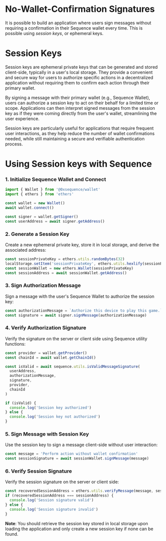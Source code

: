 # No-Wallet-Confirmation Signatures
It is possible to build an application where users sign messages without requiring a confirmation in their Sequence wallet every time. This is possible using *session keys*, or ephemeral keys.

# Session Keys
Session keys are ephemeral private keys that can be generated and stored client-side, typically in a user's local storage. They provide a convenient and secure way for users to authorize specific actions in a decentralized application without requiring them to confirm each action through their primary wallet.

By signing a message with their primary wallet (e.g., Sequence Wallet), users can authorize a session key to act on their behalf for a limited time or scope. Applications can then interpret signed messages from the session key as if they were coming directly from the user's wallet, streamlining the user experience.

Session keys are particularly useful for applications that require frequent user interactions, as they help reduce the number of wallet confirmations needed, while still maintaining a secure and verifiable authentication process.

# Using Session keys with Sequence

### 1. Initialize Sequence Wallet and Connect
```javascript
import { Wallet } from '@0xsequence/wallet'
import { ethers } from 'ethers'

const wallet = new Wallet()
await wallet.connect()

const signer = wallet.getSigner()
const userAddress = await signer.getAddress()
```

### 2. Generate a Session Key
Create a new ephemeral private key, store it in local storage, and derive the associated address:

```javascript
const sessionPrivateKey = ethers.utils.randomBytes(32)
localStorage.setItem('sessionPrivateKey', ethers.utils.hexlify(sessionPrivateKey))
const sessionWallet = new ethers.Wallet(sessionPrivateKey)
const sessionAddress = await sessionWallet.getAddress()
```

### 3. Sign Authorization Message
Sign a message with the user's Sequence Wallet to authorize the session key:

```javascript
const authorizationMessage = `Authorize this device to play this game.`
const signature = await signer.signMessage(authorizationMessage)
```

### 4. Verify Authorization Signature

Verify the signature on the server or client side using Sequence utility functions:

```javascript
const provider = wallet.getProvider()
const chainId = await wallet.getChainId()

const isValid = await sequence.utils.isValidMessageSignature(
  userAddress,
  authorizationMessage,
  signature,
  provider,
  chainId
)

if (isValid) {
  console.log('Session key authorized')
} else {
  console.log('Session key not authorized')
}
```

### 5. Sign Message with Session Key
Use the session key to sign a message client-side without user interaction:

```javascript
const message = 'Perform action without wallet confirmation'
const sessionSignature = await sessionWallet.signMessage(message)
```

### 6. Verify Session Signature
Verify the session signature on the server or client side:

```javascript
const recoveredSessionAddress = ethers.utils.verifyMessage(message, sessionSignature)
if (recoveredSessionAddress === sessionAddress) {
  console.log('Session signature valid')
} else {
  console.log('Session signature invalid')
}
```

**Note**: You should retrieve the session key stored in local storage upon loading the application and only create a new session key if none can be found.